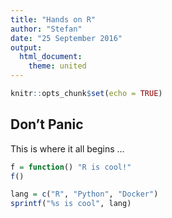 ```yaml
---
title: "Hands on R"
author: "Stefan"
date: "25 September 2016"
output:
  html_document:
    theme: united
---
```


```r
knitr::opts_chunk$set(echo = TRUE)
```

## Don't Panic

This is where it all begins ...

```r
f = function() "R is cool!"
f()

lang = c("R", "Python", "Docker")
sprintf("%s is cool", lang)
```